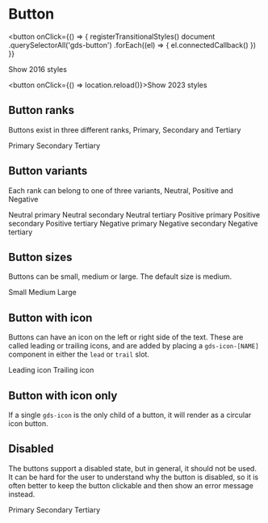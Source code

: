 
<Meta title="Components/Button" />

# Button

<button
  onClick={() => {
    registerTransitionalStyles()
    document
      .querySelectorAll('gds-button')
      .forEach((el) => {
        el.connectedCallback()
      })
  }}
>
  Show 2016 styles
</button>

<button onClick={() => location.reload()}>Show 2023 styles</button>

## Button ranks

Buttons exist in three different ranks, Primary, Secondary and Tertiary

<Canvas>
  <gds-button>Primary</gds-button>
  <gds-button rank="secondary">Secondary</gds-button>
  <gds-button rank="tertiary">Tertiary</gds-button>
</Canvas>

## Button variants

Each rank can belong to one of three variants, Neutral, Positive and Negative

<Canvas>
  <story-grid>
    <story-row>
      <gds-button>Neutral primary</gds-button>
      <gds-button rank="secondary">Neutral secondary</gds-button>
      <gds-button rank="tertiary">Neutral tertiary</gds-button>
    </story-row>
    <story-row>
      <gds-button variant="positive">Positive primary</gds-button>
      <gds-button variant="positive" rank="secondary">
        Positive secondary
      </gds-button>
      <gds-button variant="positive" rank="tertiary">
        Positive tertiary
      </gds-button>
    </story-row>
    <story-row>
      <gds-button variant="negative">Negative primary</gds-button>
      <gds-button variant="negative" rank="secondary">
        Negative secondary
      </gds-button>
      <gds-button variant="negative" rank="tertiary">
        Negative tertiary
      </gds-button>
    </story-row>
  </story-grid>
</Canvas>

## Button sizes

Buttons can be small, medium or large. The default size is medium.

<Canvas>
  <gds-button size="small">Small</gds-button>
  <gds-button>Medium</gds-button>
  <gds-button size="large">Large</gds-button>
</Canvas>

## Button with icon

Buttons can have an icon on the left or right side of the text. These are called leading or trailing icons, and are added by placing a `gds-icon-[NAME]` component in either the `lead` or `trail` slot.

<Canvas>
  <gds-button>
    <gds-icon-arrow-down slot="lead" />
    Leading icon
  </gds-button>
  <gds-button>
    Trailing icon
    <gds-icon-arrow-up slot="trail" />
  </gds-button>
</Canvas>

## Button with icon only

If a single `gds-icon` is the only child of a button, it will render as a circular icon button.

<Canvas>
  <gds-button size="small">
    <gds-icon-arrow-right />
  </gds-button>
  <gds-button>
    <gds-icon-arrow-right />
  </gds-button>
  <gds-button size="large">
    <gds-icon-arrow-right />
  </gds-button>
</Canvas>

## Disabled

The buttons support a disabled state, but in general, it should not be used. It can be hard for the user to understand why the button is disabled, so it is often better to keep the button clickable and then show an error message
instead.

<Canvas>
  <gds-button disabled>Primary</gds-button>
  <gds-button rank="secondary" variant="positive" disabled>
    Secondary
  </gds-button>
  <gds-button rank="tertiary" disabled>
    Tertiary
  </gds-button>
</Canvas>
